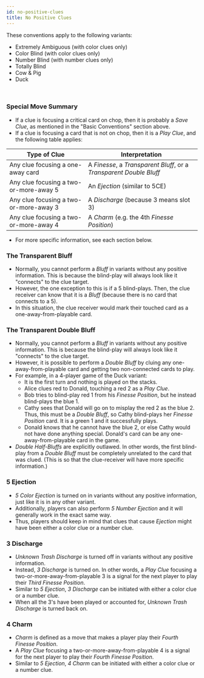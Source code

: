 ```yaml
---
id: no-positive-clues
title: No Positive Clues
---
```


These conventions apply to the following variants:

- Extremely Ambiguous (with color clues only)
- Color Blind (with color clues only)
- Number Blind (with number clues only)
- Totally Blind
- Cow & Pig
- Duck

<br />

### Special Move Summary

- If a clue is focusing a critical card on chop, then it is probably a _Save Clue_, as mentioned in the "Basic Conventions" section above.
- If a clue is focusing a card that is not on chop, then it is a _Play Clue_, and the following table applies:

| Type of Clue                           | Interpretation                                                      |
| -------------------------------------- | ------------------------------------------------------------------- |
| Any clue focusing a one-away card      | A _Finesse_, a _Transparent Bluff_, or a _Transparent Double Bluff_ |
| Any clue focusing a two-or-more-away 5 | An _Ejection_ (similar to 5CE)                                      |
| Any clue focusing a two-or-more-away 3 | A _Discharge_ (because 3 means slot 3)                              |
| Any clue focusing a two-or-more-away 4 | A _Charm_ (e.g. the 4th _Finesse Position_)                         |

- For more specific information, see each section below.

### The Transparent Bluff

- Normally, you cannot perform a _Bluff_ in variants without any positive information. This is because the blind-play will always look like it "connects" to the clue target.
- However, the one exception to this is if a 5 blind-plays. Then, the clue receiver can know that it is a _Bluff_ (because there is no card that connects to a 5).
- In this situation, the clue receiver would mark their touched card as a one-away-from-playable card.

### The Transparent Double Bluff

- Normally, you cannot perform a _Bluff_ in variants without any positive information. This is because the blind-play will always look like it "connects" to the clue target.
- However, it is possible to perform a _Double Bluff_ by cluing any one-away-from-playable card and getting two non-connected cards to play.
- For example, in a 4-player game of the Duck variant:
  - It is the first turn and nothing is played on the stacks.
  - Alice clues red to Donald, touching a red 2 as a _Play Clue_.
  - Bob tries to blind-play red 1 from his _Finesse Position_, but he instead blind-plays the blue 1.
  - Cathy sees that Donald will go on to misplay the red 2 as the blue 2. Thus, this must be a _Double Bluff_, so Cathy blind-plays her _Finesse Position_ card. It is a green 1 and it successfully plays.
  - Donald knows that he cannot have the blue 2, or else Cathy would not have done anything special. Donald's card can be any one-away-from-playable card in the game.
- _Double Half-Bluffs_ are explicitly outlawed. In other words, the first blind-play from a _Double Bluff_ must be completely unrelated to the card that was clued. (This is so that the clue-receiver will have more specific information.)

### 5 Ejection

- _5 Color Ejection_ is turned on in variants without any positive information, just like it is in any other variant.
- Additionally, players can also perform _5 Number Ejection_ and it will generally work in the exact same way.
- Thus, players should keep in mind that clues that cause _Ejection_ might have been either a color clue or a number clue.

### 3 Discharge

- _Unknown Trash Discharge_ is turned off in variants without any positive information.
- Instead, _3 Discharge_ is turned on. In other words, a _Play Clue_ focusing a two-or-more-away-from-playable 3 is a signal for the next player to play their _Third Finesse Position_.
- Similar to _5 Ejection_, _3 Discharge_ can be initiated with either a color clue or a number clue.
- When all the 3's have been played or accounted for, _Unknown Trash Discharge_ is turned back on.

### 4 Charm

- _Charm_ is defined as a move that makes a player play their _Fourth Finesse Position_.
- A _Play Clue_ focusing a two-or-more-away-from-playable 4 is a signal for the next player to play their _Fourth Finesse Position_.
- Similar to _5 Ejection_, _4 Charm_ can be initiated with either a color clue or a number clue.
